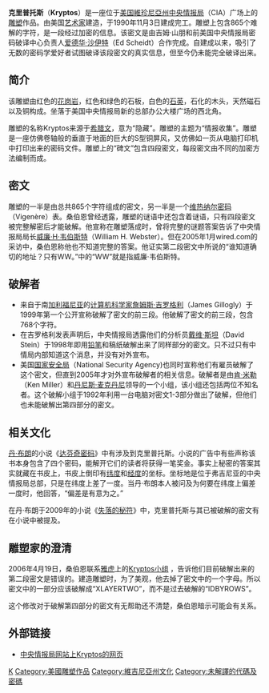 {{noteTA
|1=zh-hk:維珍尼亞;zh-tw:維吉尼亞;zh-cn:弗吉尼亚;
}}
{{Infobox artwork
 | image  = Kryptos sculptor.jpg
 | image_size=
 | title  = 克里普托斯<br />Kryptos
 | artist = {{link-en|吉姆·山朋|Jim Sanborn}}
 | year   = 1990年
 | type   = 
 | height_metric = 
 | city   = [[維珍尼亞州|維珍尼亞州]][[蘭利_(弗吉尼亞)|蘭利]]
 | coordinates = {{Coord|38.95227|-77.14573|type:landmark_region:US-VA|format=dms|display=inline,title}}
}}
'''克里普托斯'''（'''Kryptos'''）是一座位于[[美国|美国]][[維珍尼亞州|維珍尼亞州]][[中央情报局|中央情报局]]（CIA）广场上的[[雕塑|雕塑]]作品。由美国[[艺术家|艺术家]]{{link-en|吉姆·山朋|Jim Sanborn}}建造，于1990年11月3日建成完工。雕塑上包含865个难解的字符，是一段经过加密的信息。该密文是由吉姆·山朋和前美国中央情报局密码破译中心负责人[[爱德华·沙伊特|爱德华·沙伊特]]（Ed Scheidt）合作完成。自建成以来，吸引了无数的密码学爱好者试图破译该段密文的真实信息，但至今仍未能完全破译出来。

==简介==
该雕塑由红色的[[花岗岩|花岗岩]]，红色和绿色的石板，白色的[[石英|石英]]，石化的木头，天然磁石以及铜构成。坐落于美国中央情报局新的总部办公大楼广场的西北角。

雕塑的名称Kryptos来源于[[希腊文|希腊文]]，意为“隐藏”。雕塑的主题为“情报收集”。雕塑是一座仿佛卷轴般的垂直于地面的巨大的S型铜屏风，又仿佛如一页从电脑打印机中打印出来的密码文件。雕塑上的“碑文”包含四段密文，每段密文由不同的加密方法编制而成。

==密文==
雕塑的一半是由总共865个字符组成的密文，另一半是一个[[维热纳尔密码|维热纳尔密码]]（Vigenère）表。桑伯恩曾经透露，雕塑的谜语中还包含着谜语，只有四段密文被完整解密后才能破解。他宣称在雕塑落成时，曾将完整的谜题答案告诉了中央情报局局长[[威廉·H·韦伯斯特|威廉·H·韦伯斯特]]（William H. Webster）。但在2005年1月wired.com的采访中，桑伯恩称他也不知道完整的答案。他证实第二段密文中所说的“谁知道确切的地址？只有WW。”中的“WW”就是指威廉·韦伯斯特。

==破解者==
*来自于南[[加利福尼亚|加利福尼亚]]的[[计算机|计算机]][[科学家|科学家]][[詹姆斯·吉罗格利|詹姆斯·吉罗格利]]（James Gillogly）于1999年第一个公开宣称破解了密文的前三段。他破解了密文的前三段，包含768个字符。
*在吉罗格利发表声明后，中央情报局透露他们的分析员[[戴维·斯坦|戴维·斯坦]]（David Stein）于1998年即用[[铅笔|铅笔]]和稿纸破解出来了同样部分的密文。只不过只有中情局内部知道这个消息，并没有对外宣布。
*美国[[国家安全局|国家安全局]]（National Security Agency)也同时宣称他们有雇员破解了这个密文，但直到2005年才对外宣布破解者的相关信息。破解者是由[[肯·米勒|肯·米勒]]（Ken Miller）和[[丹尼斯·麦克丹尼|丹尼斯·麦克丹尼]]领导的一个小组，该小组还包括两位不知名者。这个破解小组于1992年利用一台电脑对密文1-3部分做出了破解，但他们也未能破解出第四部分的密文。

==相关文化==
[[丹·布朗|丹·布朗]]的小说《[[达芬奇密码|达芬奇密码]]》中有涉及到克里普托斯。小说的广告中有些声称该书本身包含了四个密码，能解开它们的读者将获得一笔奖金。事实上秘密的答案其实就藏在书皮上，书皮上倒印有[[纬度|纬度]]和[[经度|经度]]的坐标。坐标地是位于弗吉尼亚的中央情报局总部，只是在纬度上差了一度。当丹·布朗本人被问及为何要在纬度上偏差一度时，他回答，“偏差是有意为之。”

在丹·布朗于2009年的小说《[[失落的秘符|失落的秘符]]》中，克里普托斯与其已被破解的密文有在小说中被提及。

==雕塑家的澄清==
2006年4月19日，桑伯恩联系[[雅虎|雅虎]]上的[http://groups.yahoo.com/group/Kryptos/ Kryptos小组] {{Wayback|url=http://groups.yahoo.com/group/Kryptos/ |date=20080821091631 }}，告诉他们目前破解出来的第二段密文是错误的。建造雕塑时，为了美观，他去掉了密文中的一个字母。所以密文中的一部分应该破解成“XLAYERTWO”，而不是过去破解的“IDBYROWS”。

这个修改对于破解第四部分的密文有无帮助还不清楚，桑伯恩暗示可能会有关系。

==外部链接==
*[https://web.archive.org/web/20080813032713/https://www.cia.gov/about-cia/virtual-tour/kryptos/index.html 中央情报局网站上Kryptos的网页]

[[Category:密码学|K]]
[[Category:美國雕塑作品|Category:美國雕塑作品]]
[[Category:維吉尼亞州文化|Category:維吉尼亞州文化]]
[[Category:未解譯的代碼及密碼|Category:未解譯的代碼及密碼]]